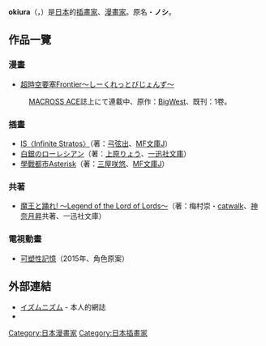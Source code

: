 {{Lowercase}}
{{NotChineseTitle|time=2015-12-14T04:42:54+00:00}}
{{多個問題|
{{notability unreferenced|time=2011-01-06T15:24:35+00:00}}
{{refimprove|time=2011-01-06T15:23:54+00:00}}
{{roughtranslation|time=2019-06-27}}
}}
{{漫畫}}
'''okiura'''（{{lang-ja|オキウラ}}，{{bd||9月22日}}）是[[日本|日本]]的[[插畫家|插畫家]]、[[漫畫家|漫畫家]]。原名・'''ノシ'''。

== 作品一覽 ==
=== 漫畫 ===
* [[超時空要塞Frontier|超時空要塞Frontier～しーくれっとびじょんず～]]
: [[MACROSS_ACE|MACROSS ACE]]誌上にて連載中、原作：[[BigWest|BigWest]]、既刊：1卷。

=== 插畫 ===
* [[IS〈Infinite_Stratos〉|IS〈Infinite Stratos〉]]（著：[[弓弦出|弓弦出]]、[[MF文庫J|MF文庫J]]）
* [[白銀のローレシアン|白銀のローレシアン]]（著：[[上原りょう|上原りょう]]、[[一迅社文庫|一迅社文庫]]）
* [[學戰都市Asterisk|學戰都市Asterisk]]（著：[[三屋咲悠|三屋咲悠]]、[[MF文庫J|MF文庫J]]）

=== 共著 ===
* [[魔王と踊れ!_〜Legend_of_the_Lord_of_Lords〜|魔王と踊れ! 〜Legend of the Lord of Lords〜]]（著：梅村崇・[[catwalk|catwalk]]、[[神奈月昇|神奈月昇]]共著、一迅社文庫）

=== 電視動畫 ===
* [[可塑性記憶|可塑性記憶]]（2015年、角色原案）

== 外部連結 ==
* [http://xxx0w.web.fc2.com イズムニズム]{{Wayback|url=http://xxx0w.web.fc2.com/ |date=20181208204021 }} - 本人的網誌
* {{Twitter|oki_noshi}}

{{normdaten}}
{{DEFAULTSORT:Okiura}}
[[Category:日本漫畫家|Category:日本漫畫家]]
[[Category:日本插畫家|Category:日本插畫家]]
{{mangaka-stub}}
